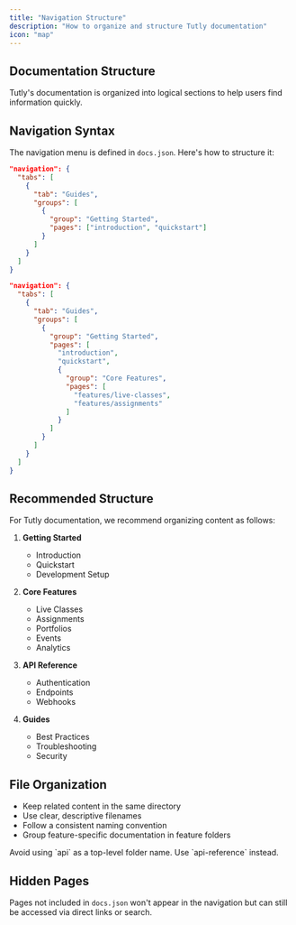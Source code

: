 ```yaml
---
title: "Navigation Structure"
description: "How to organize and structure Tutly documentation"
icon: "map"
---
```


## Documentation Structure

Tutly's documentation is organized into logical sections to help users find information quickly.

## Navigation Syntax

The navigation menu is defined in `docs.json`. Here's how to structure it:

<CodeGroup>

```json Basic Structure
"navigation": {
  "tabs": [
    {
      "tab": "Guides",
      "groups": [
        {
          "group": "Getting Started",
          "pages": ["introduction", "quickstart"]
        }
      ]
    }
  ]
}
```

```json Advanced Structure
"navigation": {
  "tabs": [
    {
      "tab": "Guides",
      "groups": [
        {
          "group": "Getting Started",
          "pages": [
            "introduction",
            "quickstart",
            {
              "group": "Core Features",
              "pages": [
                "features/live-classes",
                "features/assignments"
              ]
            }
          ]
        }
      ]
    }
  ]
}
```

</CodeGroup>

## Recommended Structure

For Tutly documentation, we recommend organizing content as follows:

1. **Getting Started**

   - Introduction
   - Quickstart
   - Development Setup

2. **Core Features**

   - Live Classes
   - Assignments
   - Portfolios
   - Events
   - Analytics

3. **API Reference**

   - Authentication
   - Endpoints
   - Webhooks

4. **Guides**
   - Best Practices
   - Troubleshooting
   - Security

## File Organization

- Keep related content in the same directory
- Use clear, descriptive filenames
- Follow a consistent naming convention
- Group feature-specific documentation in feature folders

<Warning>
  Avoid using `api` as a top-level folder name. Use `api-reference` instead.
</Warning>

## Hidden Pages

Pages not included in `docs.json` won't appear in the navigation but can still be accessed via direct links or search.
